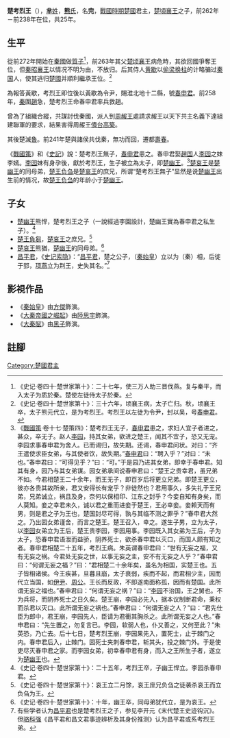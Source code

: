 '''楚考烈王'''（{{bd|？||前238年||楚考烈王}}），[[芈姓|'''芈'''姓]]，[[熊姓|'''熊'''氏]]，名'''完'''，[[戰國_(中國)|戰國時期]][[楚國|楚國]]君主，[[楚頃襄王|楚頃襄王]]之子，前262年－前238年在位，共25年。

== 生平 ==
從前272年開始在[[秦國|秦國]]做[[質子_(東亞政治)|質子]]<ref>《史记·卷四十·楚世家第十》：二十七年，使三万人助三晋伐燕。复与秦平，而入太子为质於秦。楚使左徒侍太子於秦。</ref>，前263年其父[[楚顷襄王|楚顷襄王]]病危時，其欲回國爭奪王位，但[[秦昭襄王|秦昭襄王]]以情况不明为由，不放归。后其侍人[[黄歇|黄歇]]以[[偷梁换柱|偷梁换柱]]的计略骗过[[秦国|秦国]]人，使其逃归[[楚國|楚國]]并順利繼承王位。<ref>《史记·卷四十·楚世家第十》：三十六年，顷襄王病，太子亡归。秋，顷襄王卒，太子熊元代立，是为考烈王。考烈王以左徒为令尹，封以吴，号[[春申君|春申君]]。</ref>

為報答黃歇，考烈王即位後以黃歇為令尹，賜淮北地十二縣，號[[春申君|春申君]]。前258年，[[秦国|秦]]圍[[赵国|趙]]急，楚考烈王命春申君率兵救趙。

曾為了組織合縱，共謀討伐秦國，派人到[[周赧王|周赧王]]處請求赧王以天下共主名義下達組建聯軍的要求，結果害得周赧王[[債台高築|債台高築]]。

其後楚滅[[魯國|魯]]。前241年楚與諸侯共伐秦，無功而回，遷都[[壽春|壽春]]。

《[[戰國策|戰國策]]》和《[[史記|史記]]》說：楚考烈王無子，[[春申君|春申君]]患之。春申君娶[[趙国|趙国]]人[[李园|李园]]之妹李嫣。[[李园|李园]]妹有身孕後，獻於考烈王，生子被立為太子，即[[楚幽王|楚幽王]]。<ref>《[[戰國策|戰國策]]·卷十七·楚策四》：楚考烈王无子，[[春申君|春申君]]患之，求妇人宜子者进之，甚众，卒无子。赵人[[李园|李园]]，持其女弟，欲进之楚王，闻其不宜子，恐又无宠。李园求事春申君为舍人。已而谒归，故失期。还谒，春申君问状。对曰：“齐王遣使求臣女弟，与其使者饮，故失期。”[[春申君|春申君]]曰：“聘入乎？”对曰：“未也。”春申君曰：“可得见乎？”曰：“可。”于是园乃进其女弟，即幸于春申君。知其有身，园乃与其女弟谋。园女弟承间说春申君曰：“楚王之贵幸君，虽兄弟不如。今君相楚王二十余年，而王无子，即百岁后将更立兄弟。即楚王更立，彼亦各贵其故所亲，君又安得长有宠乎？非徒然也？君用事久，多失礼于王兄弟，兄弟诚立，祸且及身，奈何以保相印、江东之封乎？今妾自知有身矣，而人莫知。妾之幸君未久，诚以君之重而进妾于楚王，王必幸妾。妾赖天而有男，则是君之子为王也，楚国封尽可得，孰与其临不测之罪乎？”春申君大然之。乃出园女弟谨舍，而言之楚王。楚王召入，幸之。遂生子男，立为太子，以[[李园|李园]]女弟立为王后，楚王贵李园，李园用事。李园既入其女弟为王后，子为太子，恐春申君语泄而益骄，阴养死士，欲杀春申君以灭口，而国人颇有知之者。春申君相楚二十五年，考烈王病。朱英谓春申君曰：“世有无妄之福，又有无妄之祸。今君处无妄之世，以事无妄之主，安不有无妄之人乎？”春申君曰：“何谓无妄之福？”曰：“君相楚二十余年矣，虽名为相国，实楚王也。五子皆相诸侯。今王疾甚，旦暮且崩，太子衰弱，疾而不起，而君相少主，因而代立当国，如[[伊尹|伊尹]]、[[周公|周公]]。王长而反政，不即遂南面称孤，因而有楚国。此所谓无妄之福也。”春申君曰：“何谓无妄之祸？”曰：“[[李园|李园]]不治国，王之舅也。不为兵将，而阴养死士之日久矣。楚王崩，李园必先入，据本议制断君命，秉权而杀君以灭口。此所谓无妄之祸也。”春申君曰：“何谓无妄之人？”曰：“君先仕臣为郎中，君王崩，李园先人，臣请为君衝其胸杀之。此所谓无妄之人也。”春申君曰：“先生置之，勿复言已。李园，软弱人也，仆又善之，又何至此？”朱英恐，乃亡去。后十七日，楚考烈王崩，李园果先入，置死士，止于棘门之内。春申君后入，止棘门。园死士夹刺春申君，斩其头，投之棘门外。于是使吏尽灭春申君之家。而李园女弟，初幸春申君有身，而入之王所生子者，遂立为[[楚幽王|楚幽王]]也。</ref>[[楚哀王|楚哀王]]是[[楚幽王|楚幽王]]的同母弟，[[楚王负刍|楚王负刍]]是[[楚哀王|楚哀王]]的庶兄，所谓“楚考烈王無子”显然是说[[楚幽王|楚幽王]]出生前的情况，故[[楚王负刍|楚王负刍]]的年龄小于[[楚幽王|楚幽王]]。

==子女==
*[[楚幽王|楚幽王]]熊悍，楚考烈王之子（一說經過李園設計，楚幽王實為春申君之私生子）。<ref>《史记·卷四十·楚世家第十》：二十五年，考烈王卒，子幽王悍立。李园杀春申君。</ref>
*[[楚王負芻|楚王負芻]]，[[楚哀王|楚哀王]]之庶兄。<ref>《史记·卷四十·楚世家第十》：哀王立二月馀，哀王庶兄负刍之徒袭杀哀王而立负刍为王。</ref>
*[[楚哀王|楚哀王]]熊猶，[[楚幽王|楚幽王]]的同母弟。<ref>《史记·卷四十·楚世家第十》：十年，幽王卒，同母弟犹代立，是为哀王。</ref>
*[[昌平君|昌平君]]，《[[史记索隐|史记索隐]]》：“[[昌平君|昌平君]]，楚之公子，（[[秦始皇|秦始皇]]）立以为（秦）相，后徙于郢，[[项燕|项燕]]立为荆王，史失其名。”<ref>有些学者认为[[昌平君|昌平君]]也是楚考烈王之子，参见李开元《末代楚王史迹钩沉》。但[[骆科强|骆科强]]《昌平君和昌文君事迹辨析及其身份推测》认为昌平君或系考烈王弟。</ref>

==影視作品==
* 《[[秦始皇_(香港電視劇)|秦始皇]]》由[[方傑_(演員)|方傑]]飾演。
* 《[[大秦帝國之崛起|大秦帝國之崛起]]》由[[陸思宇|陸思宇]]飾演。
* 《[[大秦賦|大秦賦]]》由[[黑子|黑子]]飾演。

== 註腳 ==
<references/>

{{中国皇帝|父[[楚頃襄王|楚頃襄王]]|子[[楚幽王|楚幽王]]|[[楚國|楚國君主]]|前262年－前238年}}
{{楚国君主}}
[[Category:楚國君主|Category:楚國君主]]